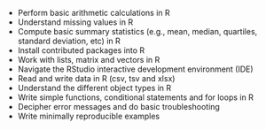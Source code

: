 - Perform basic arithmetic calculations in R
- Understand missing values in R
- Compute basic summary statistics (e.g., mean, median, quartiles, standard deviation, etc) in R
- Install contributed packages into R
- Work with lists, matrix and vectors in R
- Navigate the RStudio interactive development environment (IDE)
- Read and write data in R (csv, tsv and xlsx)
- Understand the different object types in R
- Write simple functions, conditional statements and for loops in R
- Decipher error messages and do basic troubleshooting
- Write minimally reproducible examples